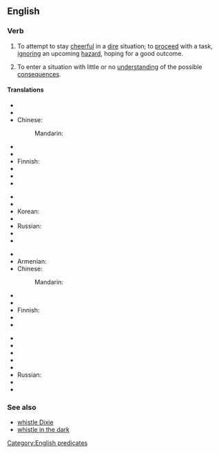 ==English==

===Verb===
{{head|en|verb|head=[[whistle]] [[past]] [[the]] [[graveyard]]}}

# {{context|idiomatic|US|lang=en}} To attempt to stay [[cheerful]] in a [[dire]] situation; to [[proceed]] with a task, [[ignore|ignoring]] an upcoming [[hazard]], hoping for a good outcome.
# {{context|idiomatic|US|lang=en}} To enter a situation with little or no [[understanding]] of the possible [[consequences]].

====Translations====
{{trans-top|to try to be cheerful in the face of one's fears}}
* {{trreq|ar}}
* {{trreq|hy}}
* Chinese:
*: Mandarin: {{t|cmn|对着墓地吹口哨，指在害怕时故作轻松}}
* {{trreq|cs}}
* {{trreq|nl}}
* Finnish: {{t-|fi|pitää päänsä pystyssä}}
* {{trreq|fr}}
* {{trreq|de}}
* {{trreq|hi}}
{{trans-mid}}
* {{trreq|it}}
* {{trreq|ja}}
* Korean: {{t-|ko|두려우면서도 두렵지 않은것처럼 행동한다|tr=duryoumyeonseodo duryeopji anh-eun-geotcheoreom haengdonghanda|sc=Kore}}
* {{trreq|pt}}
* Russian: {{t-|ru|море по колено|tr=móre po koléno}}
* {{trreq|es}}
* {{trreq|vi}}
{{trans-bottom}}

{{trans-top|to ignore a bad situation}}
* {{trreq|ar}}
* Armenian: {{t|hy|կրակի հետ խաղալ|sc=Armn}}
* Chinese:
*: Mandarin: {{t|cmn|对着墓地吹口哨，指对恶劣的情况视而不见}}
* {{trreq|cs}}
* {{trreq|nl}}
* Finnish: {{t-|fi|lähteä soitellen sotaan}}
* {{trreq|fr}}
* {{trreq|de}}
{{trans-mid}}
* {{trreq|hi}}
* {{trreq|it}}
* {{trreq|ja}}
* {{trreq|ko}}
* {{trreq|pt}}
* Russian: {{t-|ru|играть с огнём|tr=igrát’ s ognjóm}}
* {{trreq|es}}
* {{trreq|vi}}
{{trans-bottom}}

===See also===
* [[whistle Dixie]]
* [[whistle in the dark]]

[[Category:English predicates]]